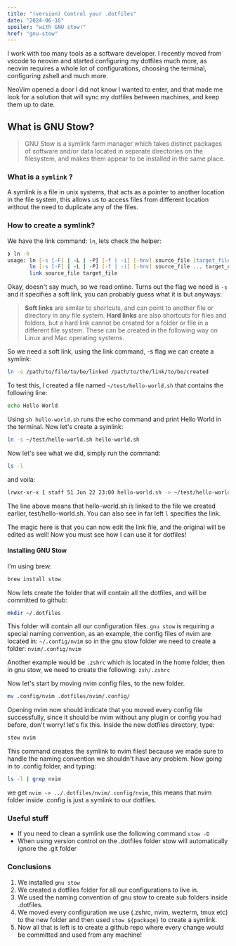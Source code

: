 ```yaml
---
title: "(version) Control your .dotfiles"
date: "2024-06-16"
spoiler: "with GNU stow!"
href: "gnu-stow"
---
```



I work with too many tools as a software developer. 
I recently moved from vscode to neovim and started configuring my dotfiles much more, as neovim requires a whole lot of configurations, choosing the terminal, configuring zshell and much more.

NeoVim opened a door I did not know I wanted to enter, and that made me look for a solution that will sync my dotfiles between machines, and keep them up to date.

## What is GNU Stow?

>GNU Stow is a symlink farm manager which takes distinct packages of software and/or data located in separate directories on the filesystem, and makes them appear to be installed in the same place.

### What is a `symlink` ?

A symlink is a file in unix systems, that acts as a pointer to another location in the file system, this allows us to access files from different location without the need to duplicate any of the files.

### How to create a symlink?

We have the link command: `ln`,  lets check the helper:
```zsh
❯ ln -h
usage: ln [-s [-F] | -L | -P] [-f | -i] [-hnv] source_file [target_file]
       ln [-s [-F] | -L | -P] [-f | -i] [-hnv] source_file ... target_dir
       link source_file target_file
```

Okay, doesn't say much, so we read online.
Turns out the flag we need is `-s` and it specifies a soft link, you can probably guess what it is but anyways:

>**Soft links** are similar to shortcuts, and can point to another file or directory in any file system.
>**Hard links** are also shortcuts for files and folders, but a hard link cannot be created for a folder or file in a different file system. These can be created in the following way on Linux and Mac operating systems.

So we need a soft link, using the link command, -s flag we can create a symlink:

```zsh
ln -s /path/to/file/to/be/linked /path/to/the/link/to/be/created
```

To test this, I created a file named `~/test/hello-world.sh` that contains the following line:
```zsh filename="hello-world.sh"
echo Hello World
```


Using `sh hello-world.sh` runs the echo command and print Hello World in the terminal. Now let's create a symlink:
```zsh
ln -s ~/test/hello-world.sh hello-world.sh
```

Now let's see what we did, simply run the command:
```zsh
ls -l
```

and voila:

```zsh
lrwxr-xr-x 1 staff 51 Jun 22 23:00 hello-world.sh -> ~/test/hello-world.sh
```

The line above means that hello-world.sh is linked to the file we created earlier, test/hello-world.sh. You can also see in far left `l` specifies the link.

The magic here is that you can now edit the link file, and the original will be edited as well! Now you must see how I can use it for dotfiles!

#### Installing GNU Stow

I'm using brew:
```zsh
brew install stow
```

Now lets create the folder that will contain all the dotfiles, and will be committed to github:
```zsh
mkdir ~/.dotfiles
```

This folder will contain all our configuration files. 
`gnu stow` is requiring a special naming convention, as an example, the config files of nvim are located in: `~/.config/nvim` so in the gnu stow folder we need to create a folder: `nvim/.config/nvim`

Another example would be `.zshrc` which is located in the home folder, then in gnu stow, we need to create the following: `zsh/.zshrc`

Now let's start by moving nvim config files, to the new folder. 
```zsh
mv .config/nvim .dotfiles/nvim/.config/
```
Opening nvim now should indicate that you moved every config file successfully, since it should be nvim without any plugin or config you had before, don't worry! let's fix this.
Inside the new dotfiles directory, type:
```zsh 
stow nvim
```
This command creates the symlink to nvim files! because we made sure to handle the naming convention we shouldn't have any problem.
Now going in to .config folder, and typing:
```zsh
ls -l | grep nvim
```
we get `nvim -> ../.dotfiles/nvim/.config/nvim`, this means that nvim folder inside .config is just a symlink to our dotfiles.

### Useful stuff

* If you need to clean a symlink use the following command
  `stow -D`
* When using version control on the .dotfiles folder stow will automatically ignore the .git folder

### Conclusions

1. We installed `gnu stow` 
2. We created a dotfiles folder for all our configurations to live in.
3. We used the naming convention of gnu stow to create sub folders inside .dotfiles.
4. We moved every configuration we use (.zshrc, nvim, wezterm, tmux etc) to the new folder and then used `stow ${package}` to create a symlink.
5. Now all that is left is to create a github repo where every change would be committed and used from any machine!
